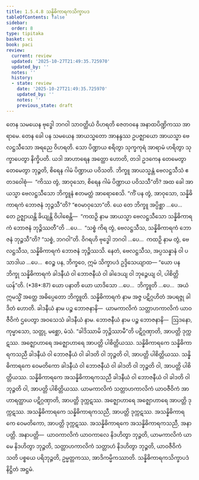 ```yaml
---
title: 1.5.4.8 သန္နိဓိကာရကသိက္ခာပဒ
tableOfContents: false
sidebar:
  order: 8
type: tipitaka
basket: vi
book: paci
review:
  current: review
  updated: '2025-10-27T21:49:35.725970'
  updated_by: ''
  notes: ''
  history:
  - state: review
    date: '2025-10-27T21:49:35.725970'
    updated_by: ''
    notes: ''
    previous_state: draft
---
```



<ReviewStatus review={frontmatter.review} showDetails={true} />

<HypothesisAnnotation frontmatter={frontmatter} />

<DynamicBreadcrumb />

<Division number="252" book="paci" e="ch" v="2" p="116">

<Paragraph number="812" book="paci">
တေန သမယေန ဗုဒ္ဓေါ ဘဂဝါ သာဝတ္ထိယံ ဝိဟရတိ ဇေတဝနေ အနာထပိဏ္ဍိကဿ အာရာမေ. တေန ခေါ ပန သမယေန အာယသ္မတော အာနန္ဒဿ ဥပဇ္ဈာယော အာယသ္မာ ဗေလဋ္ဌသီသော အရညေ ဝိဟရတိ. သော ပိဏ္ဍာယ စရိတွာ သုက္ခကုရံ အာရာမံ ဟရိတွာ သုက္ခာပေတွာ နိက္ခိပတိ. ယဒါ အာဟာရေန အတ္ထော ဟောတိ, တဒါ ဥဒကေန တေမေတွာ တေမေတွာ ဘုဉ္ဇတိ, စိရေန ဂါမံ ပိဏ္ဍာယ ပဝိသတိ. ဘိက္ခူ အာယသ္မန္တံ ဗေလဋ္ဌသီသံ ဧတဒဝေါစုံ—  “ကိဿ တွံ, အာဝုသော, စိရေန ဂါမံ ပိဏ္ဍာယ ပဝိသသီ”တိ? အထ ခေါ အာယသ္မာ ဗေလဋ္ဌသီသော ဘိက္ခူနံ ဧတမတ္ထံ အာရောစေသိ. “ကိံ ပန တွံ, အာဝုသော, သန္နိဓိကာရကံ ဘောဇနံ ဘုဉ္ဇသီ”တိ? “ဧဝမာဝုသော”တိ.
</Paragraph>

<Paragraph number="813" book="paci">
ယေ တေ ဘိက္ခူ အပ္ပိစ္ဆာ …ပေ…  တေ ဥဇ္ဈာယန္တိ ခိယျန္တိ ဝိပါစေန္တိ—  “ကထဉှိ နာမ အာယသ္မာ ဗေလဋ္ဌသီသော သန္နိဓိကာရကံ ဘောဇနံ ဘုဉ္ဇိဿတီ”တိ …ပေ…  “သစ္စံ ကိရ တွံ, ဗေလဋ္ဌသီသ, သန္နိဓိကာရကံ ဘောဇနံ ဘုဉ္ဇသီ”တိ? “သစ္စံ, ဘဂဝါ”တိ. ဝိဂရဟိ ဗုဒ္ဓေါ ဘဂဝါ …ပေ…  ကထဉှိ နာမ တွံ, ဗေလဋ္ဌသီသ, သန္နိဓိကာရကံ ဘောဇနံ ဘုဉ္ဇိဿသိ. နေတံ, ဗေလဋ္ဌသီသ, အပ္ပသန္နာနံ ဝါ ပသာဒါယ …ပေ…  ဧဝဉ္စ ပန, ဘိက္ခဝေ, ဣမံ သိက္ခာပဒံ ဥဒ္ဒိသေယျာထ—
</Paragraph>

</Division>
<Division number="253" book="paci" e="ch" v="2" p="116">

<Paragraph number="814" book="paci">
<Emphasis>“ယော ပန ဘိက္ခု သန္နိဓိကာရကံ ခါဒနီယံ ဝါ ဘောဇနီယံ ဝါ ခါဒေယျ ဝါ ဘုဉ္ဇေယျ ဝါ, ပါစိတ္တိယန်”</Emphasis>တိ. (*38*:<Emphasis>87</Emphasis>)
</Paragraph>

</Division>
<Division number="254" book="paci" e="ch" v="2" p="117">

<Paragraph number="815" book="paci">
<Emphasis>ယော ပနာ</Emphasis>တိ ယော ယာဒိသော …ပေ…  <Emphasis>ဘိက္ခူ</Emphasis>တိ …ပေ…  အယံ ဣမသ္မိံ အတ္ထေ အဓိပ္ပေတော ဘိက္ခူတိ.
</Paragraph>

<Paragraph number="816" book="paci">
<Emphasis>သန္နိဓိကာရကံ</Emphasis> နာမ အဇ္ဇ ပဋိဂ္ဂဟိတံ အပရဇ္ဇု ခါဒိတံ ဟောတိ.
</Paragraph>

<Paragraph number="817" book="paci">
<Emphasis>ခါဒနီယံ</Emphasis> နာမ ပဉ္စ ဘောဇနာနိ—  ယာမကာလိကံ သတ္တာဟကာလိကံ ယာဝဇီဝိကံ ဌပေတွာ အဝသေသံ ခါဒနီယံ နာမ.
</Paragraph>

<Paragraph number="818" book="paci">
<Emphasis>ဘောဇနီယံ</Emphasis> နာမ ပဉ္စ ဘောဇနာနိ—  ဩဒနော, ကုမ္မာသော, သတ္တု, မစ္ဆော, မံသံ.
</Paragraph>

<Paragraph number="819" book="paci">
“ခါဒိဿာမိ ဘုဉ္ဇိဿာမီ”တိ ပဋိဂ္ဂဏှာတိ, အာပတ္တိ ဒုက္ကဋဿ. အဇ္ဈောဟာရေ အဇ္ဈောဟာရေ အာပတ္တိ ပါစိတ္တိယဿ.
</Paragraph>

</Division>
<Division number="255" book="paci" e="ch" v="2" p="117">

<Paragraph number="820" book="paci">
သန္နိဓိကာရကေ သန္နိဓိကာရကသညီ ခါဒနီယံ ဝါ ဘောဇနီယံ ဝါ ခါဒတိ ဝါ ဘုဉ္ဇတိ ဝါ, အာပတ္တိ ပါစိတ္တိယဿ. သန္နိဓိကာရကေ ဝေမတိကော ခါဒနီယံ ဝါ ဘောဇနီယံ ဝါ ခါဒတိ ဝါ ဘုဉ္ဇတိ ဝါ, အာပတ္တိ ပါစိတ္တိယဿ. သန္နိဓိကာရကေ အသန္နိဓိကာရကသညီ ခါဒနီယံ ဝါ ဘောဇနီယံ ဝါ ခါဒတိ ဝါ ဘုဉ္ဇတိ ဝါ, အာပတ္တိ ပါစိတ္တိယဿ.
</Paragraph>

<Paragraph number="821" book="paci">
ယာမကာလိကံ သတ္တာဟကာလိကံ ယာဝဇီဝိကံ အာဟာရတ္ထာယ ပဋိဂ္ဂဏှာတိ, အာပတ္တိ ဒုက္ကဋဿ. အဇ္ဈောဟာရေ အဇ္ဈောဟာရေ အာပတ္တိ ဒုက္ကဋဿ. အသန္နိဓိကာရကေ သန္နိဓိကာရကသညီ, အာပတ္တိ ဒုက္ကဋဿ. အသန္နိဓိကာရကေ ဝေမတိကော, အာပတ္တိ ဒုက္ကဋဿ. အသန္နိဓိကာရကေ အသန္နိဓိကာရကသညီ, အနာပတ္တိ.
</Paragraph>

</Division>
<Division number="256" book="paci" e="ch" v="2" p="117">

<Paragraph number="822" book="paci">
အနာပတ္တိ—  ယာဝကာလိကံ ယာဝကာလေ နိဒဟိတွာ ဘုဉ္ဇတိ, ယာမကာလိကံ ယာမေ နိဒဟိတွာ ဘုဉ္ဇတိ, သတ္တာဟကာလိကံ သတ္တာဟံ နိဒဟိတွာ ဘုဉ္ဇတိ, ယာဝဇီဝိကံ သတိ ပစ္စယေ ပရိဘုဉ္ဇတိ, ဥမ္မတ္တကဿ, အာဒိကမ္မိကဿာတိ.

</Paragraph>
</Division>

<Paragraph number="823" type="center" book="paci">
သန္နိဓိကာရကသိက္ခာပဒံ နိဋ္ဌိတံ အဋ္ဌမံ.
</Paragraph>